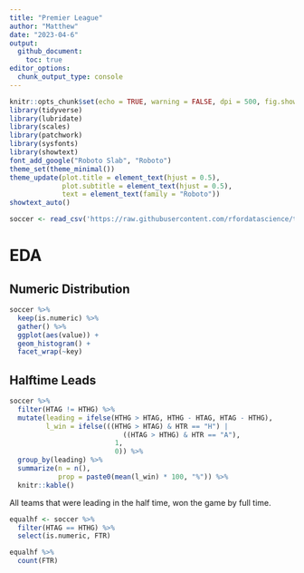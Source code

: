 ```yaml
---
title: "Premier League"
author: "Matthew"
date: "2023-04-6"
output: 
  github_document:
    toc: true
editor_options: 
  chunk_output_type: console
---
```


```r
knitr::opts_chunk$set(echo = TRUE, warning = FALSE, dpi = 500, fig.showtext = TRUE)
library(tidyverse)
library(lubridate)
library(scales)
library(patchwork)
library(sysfonts)
library(showtext)
font_add_google("Roboto Slab", "Roboto")
theme_set(theme_minimal())
theme_update(plot.title = element_text(hjust = 0.5),
             plot.subtitle = element_text(hjust = 0.5),
             text = element_text(family = "Roboto"))
showtext_auto()
```

```r
soccer <- read_csv('https://raw.githubusercontent.com/rfordatascience/tidytuesday/master/data/2023/2023-04-04/soccer21-22.csv')
```

# EDA

## Numeric Distribution

```r
soccer %>% 
  keep(is.numeric) %>% 
  gather() %>% 
  ggplot(aes(value)) +
  geom_histogram() +
  facet_wrap(~key)
```

## Halftime Leads

```r
soccer %>% 
  filter(HTAG != HTHG) %>% 
  mutate(leading = ifelse(HTHG > HTAG, HTHG - HTAG, HTAG - HTHG),
         l_win = ifelse(((HTHG > HTAG) & HTR == "H") | 
                            ((HTAG > HTHG) & HTR == "A"),
                          1,
                          0)) %>% 
  group_by(leading) %>% 
  summarize(n = n(),
            prop = paste0(mean(l_win) * 100, "%")) %>% 
  knitr::kable()
```

All teams that were leading in the half time, won the game by full time.

```r
equalhf <- soccer %>% 
  filter(HTAG == HTHG) %>% 
  select(is.numeric, FTR)

equalhf %>% 
  count(FTR)
```

